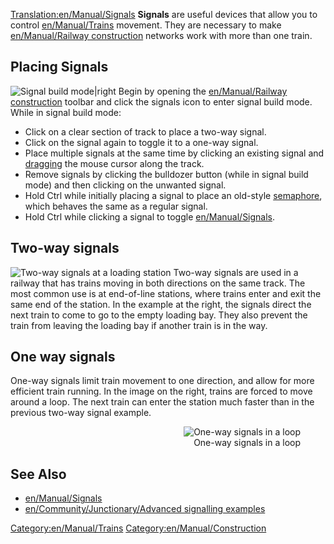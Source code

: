 [[Translation:en/Manual/Signals]]
'''Signals''' are useful devices that allow you to control [[en/Manual/Trains]] movement.  They are necessary to make [[en/Manual/Railway construction]] networks work with more than one train.

[[Category:en/Manual/Trains]]
[[Category:en/Manual/Construction]]

==Placing Signals==
[[File:en/Manual/Signals-icon2.png|none|frame|Signal build mode|right]]
Begin by opening the [[en/Manual/Railway construction]] toolbar and click the signals icon to enter signal build mode.  While in signal build mode:

*Click on a clear section of track to place a two-way signal.
*Click on the signal again to toggle it to a one-way signal. 
*Place multiple signals at the same time by clicking an existing signal and [https://www.wikipedia.org/wiki/Drag-and-drop dragging] the mouse cursor along the track.
*Remove signals by clicking the bulldozer button (while in signal build mode) and then clicking on the unwanted signal.
*Hold Ctrl while initially placing a signal to place an old-style [[en/Manual/Signals|semaphore]], which behaves the same as a regular signal.
*Hold Ctrl while clicking a signal to toggle [[en/Manual/Signals]].

==Two-way signals==
[[File:en/Manual/2-way signals.png|frame|right|Two-way signals at a loading station]]
Two-way signals are used in a railway that has trains moving in both directions on the same track.  The most common use is at end-of-line stations, where trains enter and exit the same end of the station.  In the example at the right, the signals direct the next train to come to go to the empty loading bay.  They also prevent the train from leaving the loading bay if another train is in the way.<br clear="all" />

==One way signals==
One-way signals limit train movement to one direction, and allow for more efficient train running.  In the image on the right, trains are forced to move around a loop. The next train can enter the station much faster than in the previous two-way signal example.
<div align=right>[[File:en/Manual/1-way signal loop.png|frame|none|One-way signals in a loop]]</div>
==See Also==
* [[en/Manual/Signals]]
* [[en/Community/Junctionary/Advanced signalling examples]]